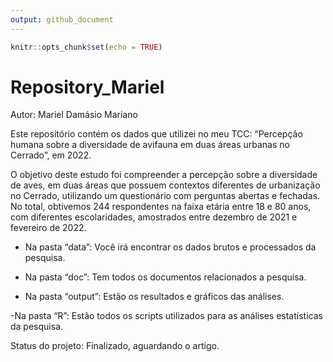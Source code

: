 ```yaml
---
output: github_document
---
```


```r
knitr::opts_chunk$set(echo = TRUE)
```

# Repository_Mariel
 
Autor: Mariel Damásio Mariano

 
Este repositório contém os dados que utilizei no meu TCC: "Percepção humana sobre a diversidade de avifauna em duas áreas urbanas no Cerrado", em 2022.

 
O objetivo deste estudo foi compreender a percepção sobre a diversidade de aves, em duas áreas que possuem contextos diferentes de urbanização no Cerrado, utilizando um questionário com perguntas abertas e fechadas. No total, obtivemos 244 respondentes na faixa etária entre 18 e 80 anos, com diferentes escolaridades, amostrados entre dezembro de 2021 e fevereiro de 2022.

 
- Na pasta "data": Você irá encontrar os dados brutos e processados da pesquisa.

 
- Na pasta "doc": Tem todos os documentos relacionados a pesquisa.


 
- Na pasta "output": Estão os resultados e gráficos das análises.

 
-Na pasta "R": Estão todos os scripts utilizados para as análises estatísticas da pesquisa.

 
Status do projeto: Finalizado, aguardando o artigo.